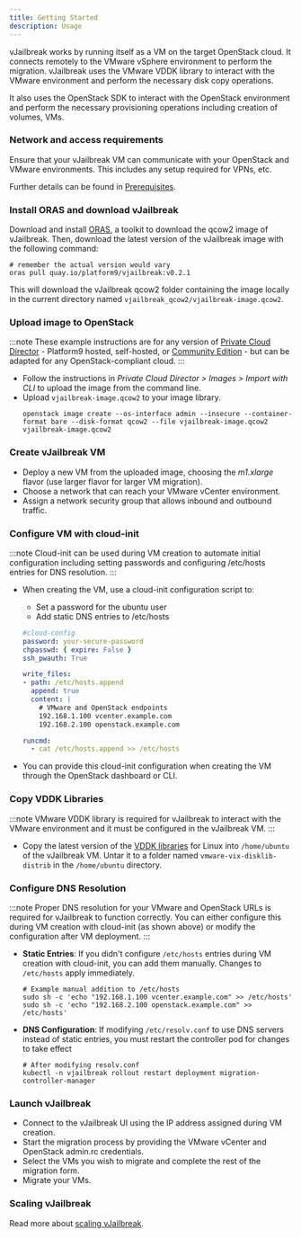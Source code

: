 ```yaml
---
title: Getting Started
description: Usage
---
```


vJailbreak works by running itself as a VM on the target OpenStack cloud. It connects remotely
to the VMware vSphere environment to perform the migration. vJailbreak uses the VMware VDDK
library to interact with the VMware environment and perform the necessary disk copy operations.

It also uses the OpenStack SDK to interact with the OpenStack environment and perform the necessary
provisioning operations including creation of volumes, VMs.

### Network and access requirements
Ensure that your vJailbreak VM can communicate with your OpenStack and VMware environments. This includes any setup required for VPNs, etc.

<ReadMore>Further details can be found in [Prerequisites](../prerequisites/).</ReadMore>

### Install ORAS and download vJailbreak

Download and install [ORAS](https://oras.land/docs/installation), a toolkit to download the qcow2 image of vJailbreak. Then, download the latest version of the vJailbreak image with the following command:
  ```shell
  # remember the actual version would vary
  oras pull quay.io/platform9/vjailbreak:v0.2.1
  ```
This will download the vJailbreak qcow2 folder containing the image locally in the current directory named `vjailbreak_qcow2/vjailbreak-image.qcow2`.

### Upload image to OpenStack
:::note
These example instructions are for any version of [Private Cloud Director](https://platform9.com/private-cloud-director/) - Platform9 hosted, self-hosted, or [Community Edition](https://platform9.com/docs/private-cloud-director/private-cloud-director/getting-started-with-community-edition) - but can be adapted for any OpenStack-compliant cloud.
:::
- Follow the instructions in _Private Cloud Director > Images > Import with CLI_ to upload the image from the command line.
- Upload `vjailbreak-image.qcow2` to your image library.
  ```shell
  openstack image create --os-interface admin --insecure --container-format bare --disk-format qcow2 --file vjailbreak-image.qcow2 vjailbreak-image.qcow2
  ```

### Create vJailbreak VM
- Deploy a new VM from the uploaded image, choosing the _m1.xlarge_ flavor (use larger flavor for larger VM migration).
- Choose a network that can reach your VMware vCenter environment.
- Assign a network security group that allows inbound and outbound traffic.

### Configure VM with cloud-init
:::note
Cloud-init can be used during VM creation to automate initial configuration including setting passwords and configuring /etc/hosts entries for DNS resolution.
:::
- When creating the VM, use a cloud-init configuration script to:
  - Set a password for the ubuntu user
  - Add static DNS entries to /etc/hosts

  ```yaml
  #cloud-config
  password: your-secure-password
  chpasswd: { expire: False }
  ssh_pwauth: True
  
  write_files:
  - path: /etc/hosts.append
    append: true
    content: |
      # VMware and OpenStack endpoints
      192.168.1.100 vcenter.example.com
      192.168.2.100 openstack.example.com
  
  runcmd:
    - cat /etc/hosts.append >> /etc/hosts
  ```
- You can provide this cloud-init configuration when creating the VM through the OpenStack dashboard or CLI.

### Copy VDDK Libraries
:::note
VMware VDDK library is required for vJailbreak to interact with the VMware environment and it must be configured in the vJailbreak VM.
:::
- Copy the latest version of the [VDDK libraries](https://developer.broadcom.com/sdks/vmware-virtual-disk-development-kit-vddk/8.0) for Linux into `/home/ubuntu` of the vJailbreak VM. Untar it to a folder named `vmware-vix-disklib-distrib` in the `/home/ubuntu` directory.

### Configure DNS Resolution
:::note
Proper DNS resolution for your VMware and OpenStack URLs is required for vJailbreak to function correctly. You can either configure this during VM creation with cloud-init (as shown above) or modify the configuration after VM deployment.
:::

- **Static Entries**: If you didn't configure `/etc/hosts` entries during VM creation with cloud-init, you can add them manually. Changes to `/etc/hosts` apply immediately.
  ```shell
  # Example manual addition to /etc/hosts
  sudo sh -c 'echo "192.168.1.100 vcenter.example.com" >> /etc/hosts'
  sudo sh -c 'echo "192.168.2.100 openstack.example.com" >> /etc/hosts'
  ```

- **DNS Configuration**: If modifying `/etc/resolv.conf` to use DNS servers instead of static entries, you must restart the controller pod for changes to take effect
  ```shell
  # After modifying resolv.conf
  kubectl -n vjailbreak rollout restart deployment migration-controller-manager
  ```

### Launch vJailbreak
- Connect to the vJailbreak UI using the IP address assigned during VM creation.
- Start the migration process by providing the VMware vCenter and OpenStack admin.rc credentials.
- Select the VMs you wish to migrate and complete the rest of the migration form.
- Migrate your VMs.

### Scaling vJailbreak
<ReadMore>Read more about [scaling vJailbreak](../../guides/how-to/scaling/).</ReadMore>


